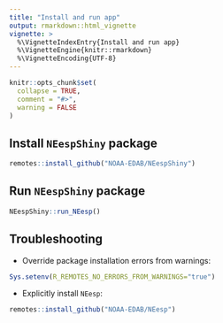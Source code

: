 ```yaml
---
title: "Install and run app"
output: rmarkdown::html_vignette
vignette: >
  %\VignetteIndexEntry{Install and run app}
  %\VignetteEngine{knitr::rmarkdown}
  %\VignetteEncoding{UTF-8}
---
```


```r
knitr::opts_chunk$set(
  collapse = TRUE,
  comment = "#>",
  warning = FALSE
)
```

## Install `NEespShiny` package
```r
remotes::install_github("NOAA-EDAB/NEespShiny")
```

## Run `NEespShiny` package
```r
NEespShiny::run_NEesp()
```

## Troubleshooting
- Override package installation errors from warnings: 
```r
Sys.setenv(R_REMOTES_NO_ERRORS_FROM_WARNINGS="true")
```

- Explicitly install `NEesp`:
```r
remotes::install_github("NOAA-EDAB/NEesp")
```